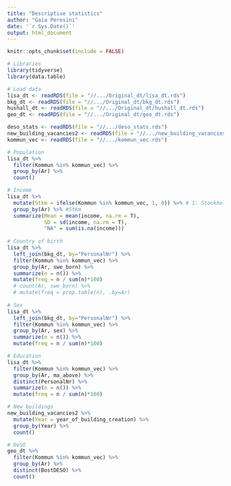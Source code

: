 ---
title: "Descriptive statistics"
author: "Gaia Peresini"
date: '`r Sys.Date()`'
output: html_document
---

```{r setup, include=FALSE}
knitr::opts_chunk$set(include = FALSE)
```

```{r}
# Libraries
library(tidyverse)
library(data.table)
```


```{r}
# Load data
lisa_dt <- readRDS(file = "//.../Original_dt/lisa_dt.rds")
bkg_dt <- readRDS(file = "//.../Original_dt/bkg_dt.rds")
hushall_dt <- readRDS(file = "//.../Original_dt/hushall_dt.rds")
geo_dt <- readRDS(file = "//.../Original_dt/geo_dt.rds")

deso_stats <- readRDS(file = "//.../deso_stats.rds")
new_building_vacancies2 <- readRDS(file = "//.../new_building_vacancies2.rds")
kommun_vec <- readRDS(file = "//.../kommun_vec.rds")
```

```{r}
# Population
lisa_dt %>%
  filter(Kommun %in% kommun_vec) %>%
  group_by(Ar) %>%
  count()

# Income
lisa_dt %>%
  mutate(Stkm = ifelse(Kommun %in% kommun_vec, 1, 0)) %>% # 1: Stockholm county, 0 rest of Sweden
  group_by(Ar) %>% #Stkm
  summarize(Mean = mean(income, na.rm = T),
            SD = sd(income, na.rm = T),
            "NA" = sum(is.na(income)))
  
# Country of birth
lisa_dt %>%
  left_join(bkg_dt, by="PersonalNr") %>%
  filter(Kommun %in% kommun_vec) %>%
  group_by(Ar, swe_born) %>%
  summarize(n = n()) %>%
  mutate(freq = n / sum(n)*100)
  # count(Ar, swe_born) %>%
  # mutate(freq = prop.table(n), .by=Ar) 
  
# Sex
lisa_dt %>%
  left_join(bkg_dt, by="PersonalNr") %>%
  filter(Kommun %in% kommun_vec) %>%
  group_by(Ar, sex) %>%
  summarize(n = n()) %>%
  mutate(freq = n / sum(n)*100)

# Education
lisa_dt %>%
  filter(Kommun %in% kommun_vec) %>%
  group_by(Ar, ma_above) %>%
  distinct(PersonalNr) %>%
  summarize(n = n()) %>%
  mutate(freq = n / sum(n)*100)

# New buildings
new_building_vacancies2 %>%
  mutate(Year = year_of_building_creation) %>%
  group_by(Year) %>%
  count()

# DeSO
geo_dt %>%
  filter(Kommun %in% kommun_vec) %>%
  group_by(Ar) %>%
  distinct(BostDESO) %>%
  count()
```
